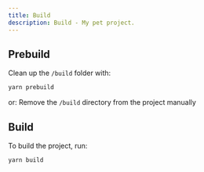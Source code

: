 ```yaml
---
title: Build
description: Build - My pet project.
---
```


## Prebuild

Clean up the `/build` folder with:

```bash
yarn prebuild
```

or: Remove the `/build` directory from the project manually

## Build

To build the project, run:

```bash
yarn build
```